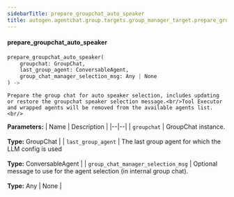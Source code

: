 ```yaml
---
sidebarTitle: prepare_groupchat_auto_speaker
title: autogen.agentchat.group.targets.group_manager_target.prepare_groupchat_auto_speaker
---
```


<code class="doc-symbol doc-symbol-heading doc-symbol-function"></code>
#### prepare_groupchat_auto_speaker

```python
prepare_groupchat_auto_speaker(
    groupchat: GroupChat,
    last_group_agent: ConversableAgent,
    group_chat_manager_selection_msg: Any | None
) -> 
```

    Prepare the group chat for auto speaker selection, includes updating or restore the groupchat speaker selection message.<br/>Tool Executor and wrapped agents will be removed from the available agents list.<br/>

<b>Parameters:</b>
| Name | Description |
|--|--|
| `groupchat` | GroupChat instance.<br/><br/>**Type:** GroupChat |
| `last_group_agent` | The last group agent for which the LLM config is used<br/><br/>**Type:** ConversableAgent |
| `group_chat_manager_selection_msg` | Optional message to use for the agent selection (in internal group chat).<br/><br/>**Type:** Any \| None |

<br />